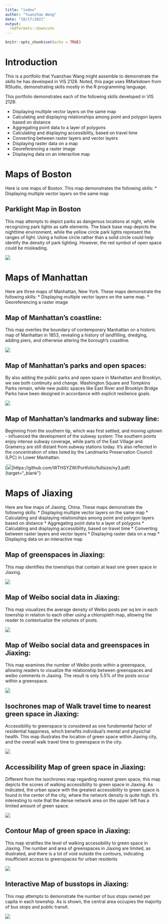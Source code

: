 ```yaml
---
title: "index"
author: "Yuanzhao Wang"
date: "10/17/2021"
output: 
  rmdformats::downcute
---
```


```r
knitr::opts_chunk$set(echo = TRUE)
```

# Introduction

This is a portfolio that Yuanzhao Wang might assemble to demonstrate the skills he has developed in VIS 2128. Noted, this page uses RMarkdown from RStudio, demonstrating skills mostly in the R programming language.

<!-- This example uses the `material` theme, which is available if you install the `rmdformats` package. The themes in the `rmdformats` have a table of contents that only includes level-one headings. -->

<!-- Other themes in the `rmdformats` package are `downcute`, `html_clean`, `html_docco`, `readthedown`, and `robobook`.   -->

This portfolio demonstrates each of the following skills developed in VIS 2128:

* Displaying multiple vector layers on the same map
* Calculating and displaying relationships among point and polygon layers based on distance
* Aggregating point data to a layer of polygons
* Calculating and displaying accessibility, based on travel time
* Converting between raster layers and vector layers
* Displaying raster data on a map
* Georeferencing a raster image
* Displaying data on an interactive map

# Maps of Boston
Here is one maps of Boston. This map demonstrates the following skills:
* Displaying multiple vector layers on the same map

## Parklight Map in Boston
This map attempts to depict parks as dangerous locations at night, while recognizing park lights as safe elements. The black base map depicts the nighttime environment, while the yellow circle park lights represent the ranges of light. Using a hollow circle rather than a solid circle could help identify the density of park lighting. However, the red symbol of open space could be misleading.

[![](thumbnails/bos2.png)](https://github.com/WTHSYZW/Portfolio/fullsize/bos2.pdf){target="_blank"}



# Maps of Manhattan
Here are three maps of Manhattan, New York. These maps demonstrate the following skills:
* Displaying multiple vector layers on the same map.
* Georeferencing a raster image

## Map of Manhattan’s coastline:
This map overlies the boundary of contemporary Manhattan on a historic map of Manhattan in 1853, revealing a
history of landfilling, dredging, adding piers, and otherwise altering the borough’s coastline.

[![](thumbnails/ny1.png)](https://github.com/WTHSYZW/Portfolio/fullsize/ny1.pdf){target="_blank"}

## Map of Manhattan’s parks and open spaces:
By also adding the public parks and open space in Manhattan and
Brooklyn, we see both continuity and change. Washington Square and Tompkins Parks remain, while
new public spaces like East River and Brooklyn Bridge Parks have been designed in accordance with
explicit resilience goals.

[![](thumbnails/ny2.png)](https://github.com/WTHSYZW/Portfolio/fullsize/ny2.pdf){target="_blank"}

## Map of Manhattan’s landmarks and subway line:
Beginning from the southern tip, which was first settled, and moving uptown - influenced the development of the subway system: The southern points enjoy intense subway coverage, while parts of the East Village and Gramercy are still distant from subway stations today. It’s also reflected in the concentration of sites listed by the Landmarks Preservation Council (LPC) in Lower Manhattan.

[![](thumbnails/ny3.png)]https://github.com/WTHSYZW/Portfolio/fullsize/ny3.pdf){target="_blank"}


# Maps of Jiaxing
Here are few maps of Jiaxing, China. These maps demonstrate the following skills:
* Displaying multiple vector layers on the same map
* Calculating and displaying relationships among point and polygon layers based on distance
* Aggregating point data to a layer of polygons
* Calculating and displaying accessibility, based on travel time
* Converting between raster layers and vector layers
* Displaying raster data on a map
* Displaying data on an interactive map

## Map of greenspaces in Jiaxing:
This map identifies the townships that contain at least one green space in Jiaxing. 


[![](thumbnails/weibo3.png)](https://github.com/WTHSYZW/Portfolio/fullsize/weibo3.pdf){target="_blank"}

## Map of Weibo social data in Jiaxing:
This map visualizes the average density of Weibo posts per sq km in each township in relation to each other using a chloropleth map, allowing the reader to contextualize the volumes of posts.

[![](thumbnails/weibo2.png)](https://github.com/WTHSYZW/Portfolio/fullsize/weibo2.pdf){target="_blank"}

## Map of Weibo social data and greenspaces in Jiaxing:
This map examines the number of Weibo posts within a greenspace, allowing readers to visualize the relationship between greenspaces and weibo comments in Jiaxing. The result is only 5.5% of the posts occur within a greenspace.

[![](thumbnails/weibo1.png)](https://github.com/WTHSYZW/Portfolio/fullsize/weibo1.pdf){target="_blank"}

## Isochrones map of Walk travel time to nearest green space in Jiaxing:
Accessibility to greenspace is considered as one fundemental factor of residential happiness, which benefits individual's mental and physichal health. This map illustrates the location of green space within Jiaxing city, and the overall walk travel time to greenspace in the city.

[![](thumbnails/jx1.png)](https://github.com/WTHSYZW/Portfolio/fullsize/jx1.pdf){target="_blank"}

## Accessibility Map of green space in Jiaxing:
Different from the isochrones map regarding nearest green space, this map depicts the scores of walking accessibility to green space in Jiaxing. As indicated, the urban space with the greatest accessibility to green space is found in the center of the city, where the network density is quite high. It's interesting to note that the dense network area on the upper left has a limited amount of green space.

[![](thumbnails/jx2.png)](https://github.com/WTHSYZW/Portfolio/fullsize/jx2.pdf){target="_blank"}

## Contour Map of green space in Jiaxing:
This map stratifies the level of walking accessibility to green space in Jiaxing. The number and area of greenspaces in Jiaxing are limited, as illustrated, and there is a lot of void outside the contours, indicating insufficient access to greenspaces for urban residents

[![](thumbnails/jx3.png)](https://github.com/WTHSYZW/Portfolio/fullsize/jx3.pdf){target="_blank"}

## Interactive Map of busstops in Jiaxing:
This map attempts to demonstrate the number of bus stops owned per capita in each township. As is shown, the central area occupies the majority of bus stops and public transit.

[![](thumbnails/Jiaxing_interactive.png)](https://github.com/WTHSYZW/Portfolio/fullsize/JX_map2/html){target="_blank"}



